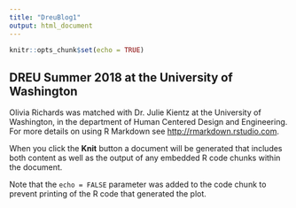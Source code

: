 ```yaml
---
title: "DreuBlog1"
output: html_document
---
```


```r
knitr::opts_chunk$set(echo = TRUE)
```

## DREU Summer 2018 at the University of Washington 

Olivia Richards was matched with Dr. Julie Kientz at the University of Washington, in the department of Human Centered Design and Engineering. For more details on using R Markdown see <http://rmarkdown.rstudio.com>.

When you click the **Knit** button a document will be generated that includes both content as well as the output of any embedded R code chunks within the document.

Note that the `echo = FALSE` parameter was added to the code chunk to prevent printing of the R code that generated the plot.
